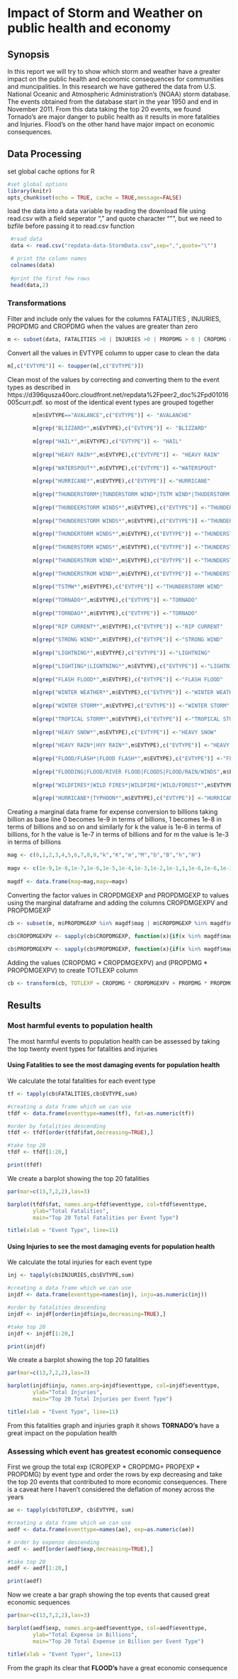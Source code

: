 
Impact of Storm and Weather on public health and economy
========================================================


## Synopsis
 In this report we will try to show which storm and weather have a greater impact 
 on the public health and economic consequences for communities and muncipalities.
 In this research we have gathered the data from U.S. National Oceanic and Atmospheric Administration's (NOAA) storm database.
 The events obtained from the database start in the year 1950 and end in November 2011. 
 From this data taking the  top 20 events, we found Tornado's are major danger to public health as it results in more fatalities and Injuries. Flood's on the other hand have major impact on economic consequences.
 
## Data Processing
 
 set global cache options for R 
 
```r
#set global options
library(knitr)
opts_chunk$set(echo = TRUE, cache = TRUE,message=FALSE)
```
 
 
load the data into a data variable by reading the download file using read.csv 
with a field seperator "," and quote character "\"", but we need to bzfile
before passing it to read.csv function

```r
 #read data
 data <- read.csv("repdata-data-StormData.csv",sep=",",quote="\"")

 # print the column names
 colnames(data)
 
 #print the first few rows
 head(data,2)

```

### Transformations

Filter and include only the values for the columns
FATALITIES , INJURIES,  PROPDMG and  CROPDMG when the values are greater than
zero

```r
m <- subset(data, FATALITIES >0 | INJURIES >0 | PROPDMG > 0 | CROPDMG > 0)  
```

Convert all the values in EVTYPE column to upper case to clean the data
```r
m[,c("EVTYPE")] <- toupper(m[,c("EVTYPE")])
```

Clean most of the values by correcting and converting them to the
event types as described in 
https://d396qusza40orc.cloudfront.net/repdata%2Fpeer2_doc%2Fpd01016005curr.pdf.
so most of the identical event types are grouped together

```r

        m[m$EVTYPE=="AVALANCE",c("EVTYPE")] <- "AVALANCHE"
        
        m[grep("BLIZZARD*",m$EVTYPE),c("EVTYPE")] <- "BLIZZARD"
        
        m[grep("HAIL*",m$EVTYPE),c("EVTYPE")] <- "HAIL"
        
        m[grep("HEAVY RAIN*",m$EVTYPE),c("EVTYPE")] <- "HEAVY RAIN"
        
        m[grep("WATERSPOUT*",m$EVTYPE),c("EVTYPE")] <-"WATERSPOUT"
        
        m[grep("HURRICANE*",m$EVTYPE),c("EVTYPE")] <-"HURRICANE"
        
        m[grep("THUNDERSTORM*|TUNDERSTORM WIND*|TSTM WIND*|THUDERSTORM WINDS*",m$EVTYPE),c("EVTYPE")] <-"THUNDERSTORM WIND"
                
        m[grep("THUNDEERSTORM WINDS*",m$EVTYPE),c("EVTYPE")] <-"THUNDERSTORM WIND"
        
        m[grep("THUNDERESTORM WINDS*",m$EVTYPE),c("EVTYPE")] <-"THUNDERSTORM WIND"
        
        m[grep("THUNDERTORM WINDS*",m$EVTYPE),c("EVTYPE")] <-"THUNDERSTORM WIND"
        
        m[grep("THUNERSTORM WINDS*",m$EVTYPE),c("EVTYPE")] <-"THUNDERSTORM WIND"
        
        m[grep("THUNDERSTROM WIND*",m$EVTYPE),c("EVTYPE")] <-"THUNDERSTORM WIND"
        
        m[grep("THUNDERSTROM WIND*",m$EVTYPE),c("EVTYPE")] <-"THUNDERSTORM WIND"
        
        m[grep("TSTMW*",m$EVTYPE),c("EVTYPE")] <-"THUNDERSTORM WIND"
        
        m[grep("TORNADO*",m$EVTYPE),c("EVTYPE")] <-"TORNADO"
        
        m[grep("TORNDAO*",m$EVTYPE),c("EVTYPE")] <-"TORNADO"
        
        m[grep("RIP CURRENT*",m$EVTYPE),c("EVTYPE")] <-"RIP CURRENT"
        
        m[grep("STRONG WIND*",m$EVTYPE),c("EVTYPE")] <-"STRONG WIND"
        
        m[grep("LIGHTNING*",m$EVTYPE),c("EVTYPE")] <-"LIGHTNING"
        
        m[grep("LIGHTING*|LIGNTNING*",m$EVTYPE),c("EVTYPE")] <-"LIGHTNING"       
        
        m[grep("FLASH FLOOD*",m$EVTYPE),c("EVTYPE")] <-"FLASH FLOOD" 
        
        m[grep("WINTER WEATHER*",m$EVTYPE),c("EVTYPE")] <-"WINTER WEATHER"
        
        m[grep("WINTER STORM*",m$EVTYPE),c("EVTYPE")] <-"WINTER STORM"
        
        m[grep("TROPICAL STORM*",m$EVTYPE),c("EVTYPE")] <-"TROPICAL STORM"
        
        m[grep("HEAVY SNOW*",m$EVTYPE),c("EVTYPE")] <-"HEAVY SNOW"
        
        m[grep("HEAVY RAIN*|HVY RAIN*",m$EVTYPE),c("EVTYPE")] <-"HEAVY RAIN"
        
        m[grep("FLOOD/FLASH*|FLOOD FLASH*",m$EVTYPE),c("EVTYPE")] <-"FLASH FLOOD"
        
        m[grep("FLOODING|FLOOD/RIVER FLOOD|FLOODS|FLOOD/RAIN/WINDS",m$EVTYPE),c("EVTYPE")] <-"FLOOD"
        
        m[grep("WILDFIRES*|WILD FIRES*|WILDFIRE*|WILD/FOREST*",m$EVTYPE),c("EVTYPE")] <-"WILDFIRE"
        
        m[grep("HURRICANE*|TYPHOON*",m$EVTYPE),c("EVTYPE")] <-"HURRICANE (TYPHOON)"
```

Creating a marginal data frame for expense conversion to billions taking
billion as base line 0 becomes 1e-9 in terms of billions, 1 becomes 1e-8 in
terms of billions and so on and similarly for k the value is 1e-6 in terms of 
billions, for h the value is 1e-7 in terms of billions and 
for m the value is 1e-3 in terms of billions

```r
mag <- c(0,1,2,3,4,5,6,7,8,9,"k","K","m","M","b","B","h","H")
       
magv <- c(1e-9,1e-8,1e-7,1e-6,1e-5,1e-4,1e-3,1e-2,1e-1,1,1e-6,1e-6,1e-3,1e-3,1,1,1e-7,1e-7)
       
magdf <- data.frame(mag=mag,magv=magv)
```

Converting the factor values in CROPDMGEXP and PROPDMGEXP to values using
the marginal dataframe and adding the columns CROPDMGEXPV and PROPDMGEXP

```r
cb <- subset(m, m$PROPDMGEXP %in% magdf$mag | m$CROPDMGEXP %in% magdf$mag)
      
cb$CROPDMGEXPV <- sapply(cb$CROPDMGEXP, function(x){if(x %in% magdf$mag)magdf[mag==x,2] else 0})

cb$PROPDMGEXPV <- sapply(cb$PROPDMGEXP, function(x){if(x %in% magdf$mag)magdf[mag==x,2] else 0})
```

Adding the values (CROPDMG * CROPDMGEXPV) and (PROPDMG * PROPDMGEXPV)
to create TOTLEXP column

```r
cb <- transform(cb, TOTLEXP = CROPDMG * CROPDMGEXPV + PROPDMG * PROPDMGEXPV)
```

## Results

### Most harmful events to population health

The most harmful events to population health can be assessed by taking the
top twenty event types for fatalities and injuries

#### Using Fatalities to see the most damaging events for population health

We calculate the total fatalities for each event type
```r
tf <- tapply(cb$FATALITIES,cb$EVTYPE,sum)

#creating a data frame which we can use 
tfdf <- data.frame(eventtype=names(tf), fat=as.numeric(tf))

#order by fatalities descending
tfdf <- tfdf[order(tfdf$fat,decreasing=TRUE),]

#take top 20
tfdf <- tfdf[1:20,]

print(tfdf)
```

We create a barplot showing the top 20 fatalities

```r
par(mar=c(13,7,2,2),las=3)

barplot(tfdf$fat, names.arg=tfdf$eventtype, col=tfdf$eventtype,       
        ylab="Total Fatalities",
        main="Top 20 Total Fatalities per Event Type")

title(xlab = "Event Type", line=11)
```

#### Using Injuries to see the most damaging events for population health

We calculate the total injuries for each event type
```r
inj <- tapply(cb$INJURIES,cb$EVTYPE,sum)

#creating a data frame which we can use 
injdf <- data.frame(eventtype=names(inj), inju=as.numeric(inj))

#order by fatalities descending
injdf <- injdf[order(injdf$inju,decreasing=TRUE),]

#take top 20
injdf <- injdf[1:20,]

print(injdf)
```

We create a barplot showing the top 20 fatalities

```r
par(mar=c(13,7,2,2),las=3)

barplot(injdf$inju, names.arg=injdf$eventtype, col=injdf$eventtype,       
        ylab="Total Injuries",
        main="Top 20 Total Injuries per Event Type")

title(xlab = "Event Type", line=11)
```

From this fatalities graph and injuries graph it shows **TORNADO's** 
have a great impact on the population health

### Assessing which event has greatest economic consequence

First we group the total exp (CROPEXP * CROPDMG+ PROPEXP * PROPDMG) by event type 
and order the rows by exp decreasing and take the top 20 events that contributed 
to more economic consequences. There is a caveat here I haven't considered the 
deflation of money across the years

```r
ae <- tapply(cb$TOTLEXP, cb$EVTYPE, sum)

#creating a data frame which we can use 
aedf <- data.frame(eventtype=names(ae), exp=as.numeric(ae))

# order by expense descending
aedf <- aedf[order(aedf$exp,decreasing=TRUE),]

#take top 20
aedf <- aedf[1:20,]

print(aedf)
```

Now we create a bar graph showing the top events that caused great economic
sequences

```r
par(mar=c(13,7,2,2),las=3)

barplot(aedf$exp, names.arg=aedf$eventtype, col=aedf$eventtype,       
        ylab="Total Expense in Billions",
        main="Top 20 Total Expense in Billion per Event Type")

title(xlab = "Event Typer", line=11)
```

From the graph its clear that **FLOOD's** have a great economic consequence